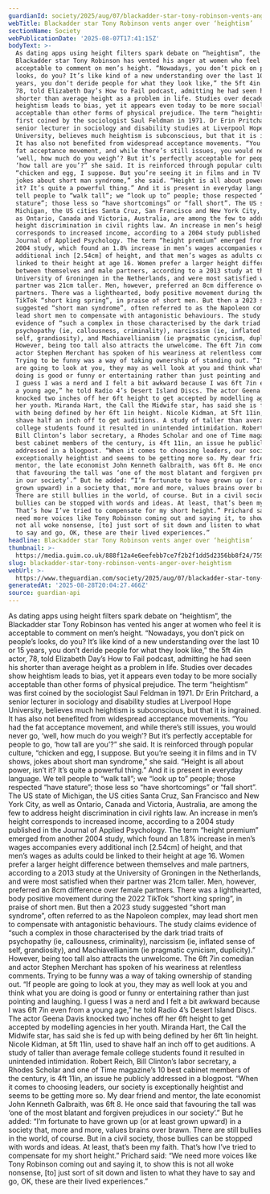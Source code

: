```yaml
---
guardianId: society/2025/aug/07/blackadder-star-tony-robinson-vents-anger-over-heightism
webTitle: Blackadder star Tony Robinson vents anger over ‘heightism’
sectionName: Society
webPublicationDate: '2025-08-07T17:41:15Z'
bodyText: >-
  As dating apps using height filters spark debate on “heightism”, the
  Blackadder star Tony Robinson has vented his anger at women who feel it is
  acceptable to comment on men’s height. “Nowadays, you don’t pick on people’s
  looks, do you? It’s like kind of a new understanding over the last 10 or 15
  years, you don’t deride people for what they look like,” the 5ft 4in actor,
  78, told Elizabeth Day’s How to Fail podcast, admitting he had seen his
  shorter than average height as a problem in life. Studies over decades show
  heightism leads to bias, yet it appears even today to be more socially
  acceptable than other forms of physical prejudice. The term “heightism” was
  first coined by the sociologist Saul Feldman in 1971. Dr Erin Pritchard, a
  senior lecturer in sociology and disability studies at Liverpool Hope
  University, believes much heightism is subconscious, but that it is ingrained.
  It has also not benefited from widespread acceptance movements. “You had the
  fat acceptance movement, and while there’s still issues, you would never go,
  ‘well, how much do you weigh’? But it’s perfectly acceptable for people to go,
  ‘how tall are you’?” she said. It is reinforced through popular culture,
  “chicken and egg, I suppose. But you’re seeing it in films and in TV shows,
  jokes about short man syndrome,” she said. “Height is all about power, isn’t
  it? It’s quite a powerful thing.” And it is present in everyday language. We
  tell people to “walk tall”; we “look up to” people; those respected “have
  stature”; those less so “have shortcomings” or “fall short”. The US state of
  Michigan, the US cities Santa Cruz, San Francisco and New York City, as well
  as Ontario, Canada and Victoria, Australia, are among the few to address
  height discrimination in civil rights law. An increase in men’s height
  corresponds to increased income, according to a 2004 study published in the
  Journal of Applied Psychology. The term “height premium” emerged from another
  2004 study, which found an 1.8% increase in men’s wages accompanies every
  additional inch [2.54cm] of height, and that men’s wages as adults could be
  linked to their height at age 16. Women prefer a larger height difference
  between themselves and male partners, according to a 2013 study at the
  University of Groningen in the Netherlands, and were most satisfied when their
  partner was 21cm taller. Men, however, preferred an 8cm difference over female
  partners. There was a lighthearted, body positive movement during the 2022
  TikTok “short king spring”, in praise of short men. But then a 2023 study
  suggested “short man syndrome”, often referred to as the Napoleon complex, may
  lead short men to compensate with antagonistic behaviours. The study claims
  evidence of “such a complex in those characterised by the dark triad traits of
  psychopathy (ie, callousness, criminality), narcissism (ie, inflated sense of
  self, grandiosity), and Machiavellianism (ie pragmatic cynicism, duplicity).”
  However, being too tall also attracts the unwelcome. The 6ft 7in comedian and
  actor Stephen Merchant has spoken of his weariness at relentless comments.
  Trying to be funny was a way of taking ownership of standing out. “If people
  are going to look at you, they may as well look at you and think what you are
  doing is good or funny or entertaining rather than just pointing and laughing.
  I guess I was a nerd and I felt a bit awkward because I was 6ft 7in even from
  a young age,” he told Radio 4’s Desert Island Discs. The actor Geena Davis
  knocked two inches off her 6ft height to get accepted by modelling agencies in
  her youth. Miranda Hart, the Call the Midwife star, has said she is fed up
  with being defined by her 6ft 1in height. Nicole Kidman, at 5ft 11in, used to
  shave half an inch off to get auditions. A study of taller than average female
  college students found it resulted in unintended intimidation. Robert Reich,
  Bill Clinton’s labor secretary, a Rhodes Scholar and one of Time magazine’s 10
  best cabinet members of the century, is 4ft 11in, an issue he publicly
  addressed in a blogpost. “When it comes to choosing leaders, our society is
  exceptionally heightist and seems to be getting more so. My dear friend and
  mentor, the late economist John Kenneth Galbraith, was 6ft 8. He once said
  that favouring the tall was ‘one of the most blatant and forgiven prejudices
  in our society’.” But he added: “I’m fortunate to have grown up (or at least
  grown upward) in a society that, more and more, values brains over brawn.
  There are still bullies in the world, of course. But in a civil society, those
  bullies can be stopped with words and ideas. At least, that’s been my faith.
  That’s how I’ve tried to compensate for my short height.” Prichard said: “We
  need more voices like Tony Robinson coming out and saying it, to show this is
  not all woke nonsense, [to] just sort of sit down and listen to what they have
  to say and go, OK, these are their lived experiences.”
headline: Blackadder star Tony Robinson vents anger over ‘heightism’
thumbnail: >-
  https://media.guim.co.uk/888f12a4e6eefebb7ce7f2b2f1dd5d2356bb8f24/759_286_2140_1713/500.jpg
slug: blackadder-star-tony-robinson-vents-anger-over-heightism
webUrl: >-
  https://www.theguardian.com/society/2025/aug/07/blackadder-star-tony-robinson-vents-anger-over-heightism
generatedAt: '2025-08-28T20:04:27.466Z'
source: guardian-api
---
```

As dating apps using height filters spark debate on “heightism”, the Blackadder star Tony Robinson has vented his anger at women who feel it is acceptable to comment on men’s height. “Nowadays, you don’t pick on people’s looks, do you? It’s like kind of a new understanding over the last 10 or 15 years, you don’t deride people for what they look like,” the 5ft 4in actor, 78, told Elizabeth Day’s How to Fail podcast, admitting he had seen his shorter than average height as a problem in life. Studies over decades show heightism leads to bias, yet it appears even today to be more socially acceptable than other forms of physical prejudice. The term “heightism” was first coined by the sociologist Saul Feldman in 1971. Dr Erin Pritchard, a senior lecturer in sociology and disability studies at Liverpool Hope University, believes much heightism is subconscious, but that it is ingrained. It has also not benefited from widespread acceptance movements. “You had the fat acceptance movement, and while there’s still issues, you would never go, ‘well, how much do you weigh’? But it’s perfectly acceptable for people to go, ‘how tall are you’?” she said. It is reinforced through popular culture, “chicken and egg, I suppose. But you’re seeing it in films and in TV shows, jokes about short man syndrome,” she said. “Height is all about power, isn’t it? It’s quite a powerful thing.” And it is present in everyday language. We tell people to “walk tall”; we “look up to” people; those respected “have stature”; those less so “have shortcomings” or “fall short”. The US state of Michigan, the US cities Santa Cruz, San Francisco and New York City, as well as Ontario, Canada and Victoria, Australia, are among the few to address height discrimination in civil rights law. An increase in men’s height corresponds to increased income, according to a 2004 study published in the Journal of Applied Psychology. The term “height premium” emerged from another 2004 study, which found an 1.8% increase in men’s wages accompanies every additional inch [2.54cm] of height, and that men’s wages as adults could be linked to their height at age 16. Women prefer a larger height difference between themselves and male partners, according to a 2013 study at the University of Groningen in the Netherlands, and were most satisfied when their partner was 21cm taller. Men, however, preferred an 8cm difference over female partners. There was a lighthearted, body positive movement during the 2022 TikTok “short king spring”, in praise of short men. But then a 2023 study suggested “short man syndrome”, often referred to as the Napoleon complex, may lead short men to compensate with antagonistic behaviours. The study claims evidence of “such a complex in those characterised by the dark triad traits of psychopathy (ie, callousness, criminality), narcissism (ie, inflated sense of self, grandiosity), and Machiavellianism (ie pragmatic cynicism, duplicity).” However, being too tall also attracts the unwelcome. The 6ft 7in comedian and actor Stephen Merchant has spoken of his weariness at relentless comments. Trying to be funny was a way of taking ownership of standing out. “If people are going to look at you, they may as well look at you and think what you are doing is good or funny or entertaining rather than just pointing and laughing. I guess I was a nerd and I felt a bit awkward because I was 6ft 7in even from a young age,” he told Radio 4’s Desert Island Discs. The actor Geena Davis knocked two inches off her 6ft height to get accepted by modelling agencies in her youth. Miranda Hart, the Call the Midwife star, has said she is fed up with being defined by her 6ft 1in height. Nicole Kidman, at 5ft 11in, used to shave half an inch off to get auditions. A study of taller than average female college students found it resulted in unintended intimidation. Robert Reich, Bill Clinton’s labor secretary, a Rhodes Scholar and one of Time magazine’s 10 best cabinet members of the century, is 4ft 11in, an issue he publicly addressed in a blogpost. “When it comes to choosing leaders, our society is exceptionally heightist and seems to be getting more so. My dear friend and mentor, the late economist John Kenneth Galbraith, was 6ft 8. He once said that favouring the tall was ‘one of the most blatant and forgiven prejudices in our society’.” But he added: “I’m fortunate to have grown up (or at least grown upward) in a society that, more and more, values brains over brawn. There are still bullies in the world, of course. But in a civil society, those bullies can be stopped with words and ideas. At least, that’s been my faith. That’s how I’ve tried to compensate for my short height.” Prichard said: “We need more voices like Tony Robinson coming out and saying it, to show this is not all woke nonsense, [to] just sort of sit down and listen to what they have to say and go, OK, these are their lived experiences.”
